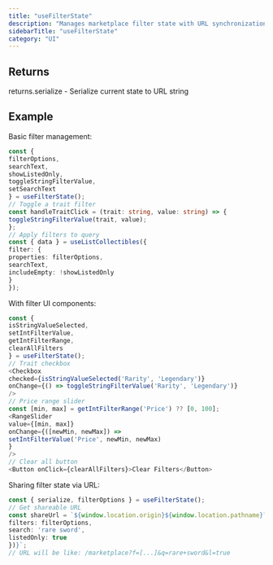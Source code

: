 ```yaml
---
title: "useFilterState"
description: "Manages marketplace filter state with URL synchronization This hook provides a comprehensive filtering system for marketplace views, including property filters, search text, and listed-only toggles. All state is automatically synchronized with URL query parameters for shareable links."
sidebarTitle: "useFilterState"
category: "UI"
---
```


## Returns

returns.serialize - Serialize current state to URL string

## Example

Basic filter management:
```typescript
const {
filterOptions,
searchText,
showListedOnly,
toggleStringFilterValue,
setSearchText
} = useFilterState();
// Toggle a trait filter
const handleTraitClick = (trait: string, value: string) => {
toggleStringFilterValue(trait, value);
};
// Apply filters to query
const { data } = useListCollectibles({
filter: {
properties: filterOptions,
searchText,
includeEmpty: !showListedOnly
}
});
```

With filter UI components:
```typescript
const {
isStringValueSelected,
setIntFilterValue,
getIntFilterRange,
clearAllFilters
} = useFilterState();
// Trait checkbox
<Checkbox
checked={isStringValueSelected('Rarity', 'Legendary')}
onChange={() => toggleStringFilterValue('Rarity', 'Legendary')}
/>
// Price range slider
const [min, max] = getIntFilterRange('Price') ?? [0, 100];
<RangeSlider
value={[min, max]}
onChange={([newMin, newMax]) =>
setIntFilterValue('Price', newMin, newMax)
}
/>
// Clear all button
<Button onClick={clearAllFilters}>Clear Filters</Button>
```

Sharing filter state via URL:
```typescript
const { serialize, filterOptions } = useFilterState();
// Get shareable URL
const shareUrl = `${window.location.origin}${window.location.pathname}?${serialize({
filters: filterOptions,
search: 'rare sword',
listedOnly: true
})}`;
// URL will be like: /marketplace?f=[...]&q=rare+sword&l=true
```


